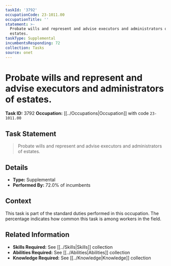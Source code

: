 ```yaml
---
taskId: '3792'
occupationCode: 23-1011.00
occupationTitle: ''
statement: >-
  Probate wills and represent and advise executors and administrators of
  estates.
taskType: Supplemental
incumbentsResponding: 72
collection: Tasks
source: onet
---
```

# Probate wills and represent and advise executors and administrators of estates.

**Task ID:** 3792
**Occupation:** [[../Occupations|Occupation]] with code `23-1011.00`

## Task Statement

> Probate wills and represent and advise executors and administrators of estates.

## Details

- **Type:** Supplemental
- **Performed By:** 72.0% of incumbents

## Context

This task is part of the standard duties performed in this occupation. The percentage indicates how common this task is among workers in the field.

## Related Information

- **Skills Required:** See [[../Skills|Skills]] collection
- **Abilities Required:** See [[../Abilities|Abilities]] collection
- **Knowledge Required:** See [[../Knowledge|Knowledge]] collection
